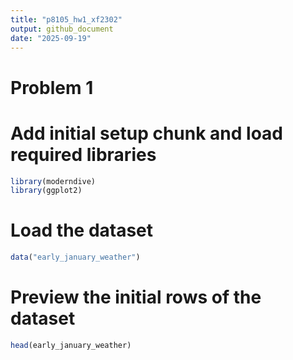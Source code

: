 ```yaml
---
title: "p8105_hw1_xf2302"
output: github_document
date: "2025-09-19"
---
```

# Problem 1
# Add initial setup chunk and load required libraries
```r
library(moderndive)
library(ggplot2)
```
# Load the dataset
```r
data("early_january_weather")
```
# Preview the initial rows of the dataset
```r
head(early_january_weather)
```


